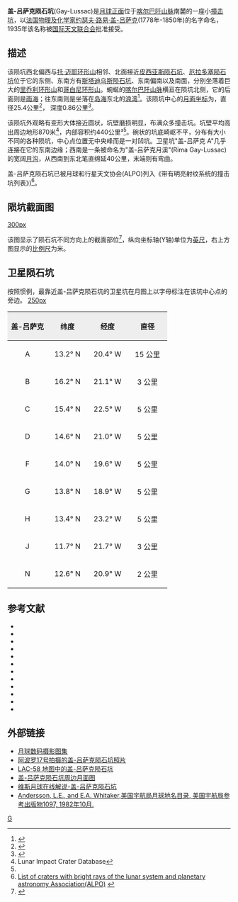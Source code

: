 {{lunar crater data|
 name=盖-吕萨克陨石坑|
 image=Gay-Lussac and Gay-Lussac A craters 4126 h2.jpg|260px|
 caption=月球轨道器4号拍摄的盖-吕萨克陨石坑(左上)及卫星坑"盖-吕萨克 A"(右下)|
 latitude=13.88|
 N_or_S=N|
 longitude=20.79|
 E_or_W=W|
 diameter=25.4公里|
 depth=0.86公里|
 colong=21|
 eponym=[[约瑟夫·路易·盖-吕萨克|约瑟夫·路易·盖-吕萨克]]}}
'''盖-吕萨克陨石坑'''(Gay-Lussac)是[[月球正面|月球正面]]位于[[喀尔巴阡山脉|喀尔巴阡山脉]]南麓的一座小[[撞击坑|撞击坑]]，以[[法国|法国]][[物理学家|物理]][[化学家|及化学家]][[约瑟夫·路易·盖-吕萨克|约瑟夫·路易·盖-吕萨克]](1778年-1850年)的名字命名，1935年该名称被[[国际天文联合会|国际天文联合会]]批准接受。

==描述==
该陨坑西北偏西与[[托·迈耶环形山|托·迈耶环形山]]相邻、北面接近[[皮西亚斯陨石坑|皮西亚斯陨石坑]]、[[厄拉多塞陨石坑|厄拉多塞陨石坑]]位于它的东侧、东南方有[[斯塔迪乌斯陨石坑|斯塔迪乌斯陨石坑]]、东南偏南以及南面，分别坐落着巨大的[[里乔利环形山|里乔利环形山]]和[[哥白尼环形山|哥白尼环形山]]。蜿蜒的[[喀尔巴阡山脉|喀尔巴阡山脉]]横亘在陨坑北侧，它的后面则是[[雨海|雨海]]；往东南则是坐落在[[岛海|岛海]]东北的[[暑湾|浪湾]]<ref>{{Cite web |url=http://planetarynames.wr.usgs.gov/images/Lunar/lac_58_wac.pdf |title=Gay-Lussac crater on the LAC-58 map |accessdate=2016-06-05 |archive-date=2016-03-05 |archive-url=https://web.archive.org/web/20160305134914/http://planetarynames.wr.usgs.gov/images/Lunar/lac_58_wac.pdf |dead-url=no }}</ref>。该陨坑中心的[[月面坐标|月面坐标]]为{{Coord|13.88|N|20.79|W|globe:Moon|nogoogle=1|noosm=1}}，直径25.4公里<ref name="IAU">{{Cite web |url=http://planetarynames.wr.usgs.gov/Feature/2124 |title=Directory of the International Astronomical Union |access-date=2016-06-05 |archive-date=2018-06-29 |archive-url=https://web.archive.org/web/20180629021907/https://planetarynames.wr.usgs.gov/Feature/2124 |dead-url=no }}</ref>，
深度0.86公里<ref>{{Cite web |url=http://fisherka.csolutionshosting.net/astronote/plan/craterdepth/html/CraterDepthFeatureNameWestfall.html |title=John E. Westfall's Atlas of the Lunar Terminator, Cambridge Univ. Press (2000) |accessdate=2016-06-05 |archive-date=2014-12-18 |archive-url=https://archive.today/20141218234310/http://fisherka.csolutionshosting.net/astronote/plan/craterdepth/html/CraterDepthFeatureNameWestfall.html |dead-url=yes }}</ref>。

该陨坑外观略有变形大体接近圆状，坑壁磨损明显，布满众多撞击坑。坑壁平均高出周边地形870米<ref name=LICD>Lunar Impact Crater Database</ref>，内部容积约440公里³<ref name="LICD"/>。碗状的坑底崎岖不平，分布有大小不同的各种陨坑，中心点位置无中央峰而是一对凹坑。卫星坑"盖-吕萨克 A"几乎连接在它的东南边缘；西南是一条被命名为"盖-吕萨克月溪"(Rima Gay-Lussac)的宽阔[[月溪|月沟]]，从西南到东北笔直绵延40公里，末端则有弯曲。

盖-吕萨克陨石坑已被月球和行星天文协会(ALPO)列入《带有明亮射纹系统的撞击坑列表》)<ref>[http://www.zone-vx.com/alpo-rays-table.pdf List of craters with bright rays of the lunar system and planetary astronomy Association(ALPO)] {{webarchive|url=https://web.archive.org/web/20160304213831/http://www.zone-vx.com/alpo-rays-table.pdf |date=2016-03-04 }}</ref>。

==陨坑截面图==
[[image:Gay-Lussac_crater_cross_section.jpg|300px]]

该图显示了陨石坑不同方向上的截面部位<ref>{{Cite web |url=http://ntrs.nasa.gov/archive/nasa/casi.ntrs.nasa.gov/19660012493_1966012493.pdf |title=Catalogue of lunar craters cross sections I Craters with peaks by Gerald S. Hawkins, William H. Zack and Stephen M. Saslow |accessdate=2016-06-05 |archive-date=2013-11-05 |archive-url=https://web.archive.org/web/20131105120354/http://ntrs.nasa.gov/archive/nasa/casi.ntrs.nasa.gov/19660012493_1966012493.pdf |dead-url=no }}</ref>，纵向坐标轴(Y轴)单位为[[英尺|英尺]]，右上方图显示的[[比例尺|比例尺]]为米。

==卫星陨石坑==
按照惯例，最靠近盖-吕萨克陨石坑的卫星坑在月图上以字母标注在该坑中心点的旁边。
[[image:Gay-Lussac_sattelite_craters_map.jpg|250px]]

{| class="wikitable"
!width="25%" style="background:#eeeeee;" |盖-吕萨克
!width="25%" style="background:#eeeeee;" |纬度
!width="25%" style="background:#eeeeee;" |经度
!width="25%" style="background:#eeeeee;" |直径
|-
|align="center"|A
|align="center"|13.2° N
|align="center"|20.4° W
|align="center"|15 公里
|-
|align="center"|B
|align="center"|16.2° N
|align="center"|21.1° W
|align="center"|3 公里
|-
|align="center"|C
|align="center"|15.4° N
|align="center"|22.5° W
|align="center"|5 公里
|-
|align="center"|D
|align="center"|14.6° N
|align="center"|21.0° W
|align="center"|5 公里
|-
|align="center"|F
|align="center"|14.0° N
|align="center"|19.6° W
|align="center"|5 公里
|-
|align="center"|G
|align="center"|13.8° N
|align="center"|18.9° W
|align="center"|5 公里
|-
|align="center"|H
|align="center"|13.4° N
|align="center"|23.2° W
|align="center"|5 公里
|-
|align="center"|J
|align="center"|11.7° N
|align="center"|21.7° W
|align="center"|3 公里
|-
|align="center"|N
|align="center"|12.6° N
|align="center"|20.9° W
|align="center"|2 公里
|}

==参考文献==
{{reflist}}
{{refbegin}}
* {{cite book
  | last1 = Andersson
  | first1 = L. E.
  | last2 = Whitaker
  | first2 = E. A.
  | authorlink2 = Ewen Whitaker
  | date = 1982
  | title = [[NASA|NASA]] Catalogue of Lunar Nomenclature
  | publisher = NASA RP-1097
  | ref = harv
  }}
* {{cite web
  | last = Blue
  | first = Jennifer
  | date = July 25, 2007
  | title = Gazetteer of Planetary Nomenclature
  | publisher = [[United_States_Geological_Survey|USGS]]
  | url = http://planetarynames.wr.usgs.gov/
  | accessdate = 2007-08-05
  | ref = harv
  | archive-date = 2014-09-24
  | archive-url = https://web.archive.org/web/20140924155446/http://planetarynames.wr.usgs.gov/Page/GANYMEDE/target
  | dead-url = no
  }}
* {{cite book
  | last1 = Bussey
  | first1 = B.
  | authorlink1 = Ben Bussey
  | last2 = Spudis
  | first2 = P.
  | authorlink2 = Paul Spudis
  | date = 2004
  | title = The Clementine Atlas of the Moon
  | publisher = Cambridge University Press
  | location = New York
  | isbn = 978-0-521-81528-4
  | ref = harv
  }}
* {{cite book
  | last1 = Cocks
  | first1 = Elijah E.
  | last2 = Cocks
  | first2 = Josiah C.
  | date = 1995
  | title = Who's Who on the Moon: A Biographical Dictionary of Lunar Nomenclature
  | url = https://archive.org/details/isbn_9780936389271
  | publisher = Tudor Publishers
  | isbn = 978-0-936389-27-1
  | ref = harv
  }}
* {{cite web
  | last = McDowell
  | first = Jonathan
  | date = July 15, 2007
  | url = http://host.planet4589.org/astro/lunar/
  | title = Lunar Nomenclature
  | publisher = Jonathan's Space Report
  | accessdate = 2007-10-24
  | ref = harv
  | archive-date = 2012-05-26
  | archive-url = https://www.webcitation.org/67wcYNfK3?url=http://host.planet4589.org/astro/lunar/
  | dead-url = no
  }}
* {{cite journal| last1 = Menzel| first1 = D. H.| last2 = Minnaert| first2 = M.| last3 = Levin| first3 = B.| last4 = Dollfus| first4 = A.| last5 = Bell| first5 = B.| title = Report on Lunar Nomenclature by the Working Group of Commission 17 of the IAU| doi = 10.1007/BF00171763| journal = Space Science Reviews| volume = 12| issue = 2| pages = 136–186| date = 1971| bibcode = 1971SSRv...12..136M| ref = harv}}
* {{cite book
  | first = Patrick
  | last = Moore
  | authorlink = Patrick Moore
  | date = 2001
  | title = On the Moon
  | url = https://archive.org/details/patrickmooreonmo00patr
  | publisher = Sterling Publishing Co.
  | isbn = 978-0-304-35469-6
  | ref = harv
  }}
* {{cite book
  | first = Fred W.
  | last = Price
  | date = 1988
  | title = The Moon Observer's Handbook
  | publisher = Cambridge University Press
  | isbn = 978-0-521-33500-3
  | ref = harv
  }}
* {{cite book
  | last = Rükl
  | first = Antonín
  | authorlink = Antonín Rükl
  | date = 1990
  | title = Atlas of the Moon
  | publisher = Kalmbach Books
  | isbn = 978-0-913135-17-4
  | ref = harv
  }}
* {{cite book
  | last = Webb
  | first = Rev. T. W.
  | authorlink = Thomas William Webb
  | date = 1962
  | title = Celestial Objects for Common Telescopes
  | url = https://archive.org/details/celestialobjects00webb
  | edition = 6th revised
  | publisher = Dover
  | isbn = 978-0-486-20917-3
  | ref = harv
  }}
* {{cite book
  | first = Ewen A.
  | last = Whitaker
  | authorlink = Ewen Whitaker
  | date = 1999
  | title = Mapping and Naming the Moon
  | publisher = Cambridge University Press
  | isbn = 978-0-521-62248-6
  | ref = harv
  }}
* {{cite book
  | first = Peter T.
  | last = Wlasuk
  | date = 2000
  | title = Observing the Moon
  | publisher = Springer
  | isbn = 978-1-85233-193-1
  | ref = harv
 }}
{{refend}}

==外部链接==
* [http://www.lpi.usra.edu/resources/lunar_orbiter/bin/srch_nam.shtml?Gay-Lussac%7C0 月球数码摄影图集] {{Wayback|url=http://www.lpi.usra.edu/resources/lunar_orbiter/bin/srch_nam.shtml?Gay-Lussac%7C0 |date=20201127013338 }}
* [http://www.lpi.usra.edu/resources/apollo/search/feature/?feature=Gay-Lussac 阿波罗17号拍摄的盖-吕萨克陨石坑照片] {{Wayback|url=http://www.lpi.usra.edu/resources/apollo/search/feature/?feature=Gay-Lussac |date=20201127015915 }}
* [http://www.lpi.usra.edu/resources/mapcatalog/LAC/lac58/ LAC-58 地图中的盖-吕萨克陨石坑] {{Wayback|url=http://www.lpi.usra.edu/resources/mapcatalog/LAC/lac58/ |date=20160304083146 }}
* [http://www.lpi.usra.edu/resources/mapcatalog/usgs/I515/ 盖-吕萨克陨石坑周边月面图] {{Wayback|url=http://www.lpi.usra.edu/resources/mapcatalog/usgs/I515/ |date=20160329115457 }}
* [http://the-moon.wikispaces.com/Gay-Lussac 维斯月球在线解说-盖-吕萨克陨石坑] {{Wayback|url=http://the-moon.wikispaces.com/Gay-Lussac |date=20110104044654 }}
* [http://planet4589.org/astro/lunar/RP-1097.pdf Andersson, L.E., and E.A. Whitaker,美国宇航局月球地名目录, 美国宇航局参考出版物1097, 1982年10月.] {{Wayback|url=http://planet4589.org/astro/lunar/RP-1097.pdf |date=20141006125838 }}

[[Category:月球环形山|G]]
{{月球環形山 (G-K)}}